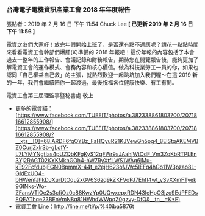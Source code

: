 ### 台灣電子電機資訊產業工會 2018 年年度報告

張貼者：2019 年 2 月 16 日 下午 11:54 Chuck Lee **[ 已更新 2019 年 2 月 16 日 下午 11:56 ]**

電資之友們大家好！放完年假開始上班了，是否還有點不適應呢？請花一點點時間來看看電資工會幹部們爆肝(X)準備的 2018 年報吧！這份年報的內容包括了本會過去一整年的工作報告、會議記錄和財務報告，期待您在閱覽報告後，能夠更加了解電資工會的運作模式、會務內容和核心價值。做為科技業勞工一員的你，如果也認同「自己權益自己救」的主張，就熱烈歡迎一起跳坑加入我們喔～在這 2019 新的一年，我們會繼續陪你一起渡過，最後祝福各位健康快樂、有工有閒。

電資工會第三屆理監事暨秘書處 敬上

- 更多的電資貓：[https://www.facebook.com/TUEEIT/photos/a.382338861803700/2071816612855908/](https://www.facebook.com/TUEEIT/photos/a.382338861803700/2071816612855908/?__xts__[0]=68.ARDF6fqOYBz_FaHQyuR21KJVewGh5pg4_8ElStqAKEMVBZ0CurjZxlr3b-gLofY-L7LYMYNgtIas4pUZQbKFgKyS12qFWr9sJAahjWtOdF_Vm3ZoKbRTPLEn3Yj2RAGT02KYKMkhGOh4-hW7RyXtfLWS1WAq6jMu-kT92FcfdubjFGN0BpmmX-44t_e2ejH623ofJWc5IEFq4hGo11W3pzao8L-GIdExUO4-bHWenfJhkDJXurDtOqu2xGV6S6zq9kZKFVoPJ7EhfI4wt_ySvXXmFTyek9GINks-Wo-ZFansVTiOe2s3cfiOz0c88KwzYp0UQwxepxRDN43IeHpO3jzo9EdPFEDsFQEAThqe23BEnVmN8q81HWhdWWpqZ0gzvy-DfQ&__tn__=K*F)
- 電資工會 Line：http://line.me/ti/p/%40iba5876t

<object type="application/pdf" data="/pdf/annual-report/2018.pdf" width="100%" height="1200px"></object>
